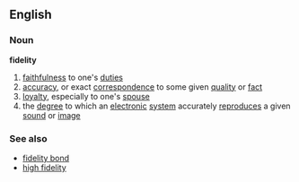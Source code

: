==English==
===Noun===
{{wikipedia}}
'''fidelity'''
#[[faithfulness]] to one's [[duties]]
#[[accuracy]], or exact [[correspondence]] to some given [[quality]] or [[fact]]
#[[loyalty]], especially to one's [[spouse]]
#the [[degree]] to which an [[electronic]] [[system]] accurately [[reproduce]]s a given [[sound]] or [[image]]

===See also===
* [[fidelity bond]]
* [[high fidelity]]